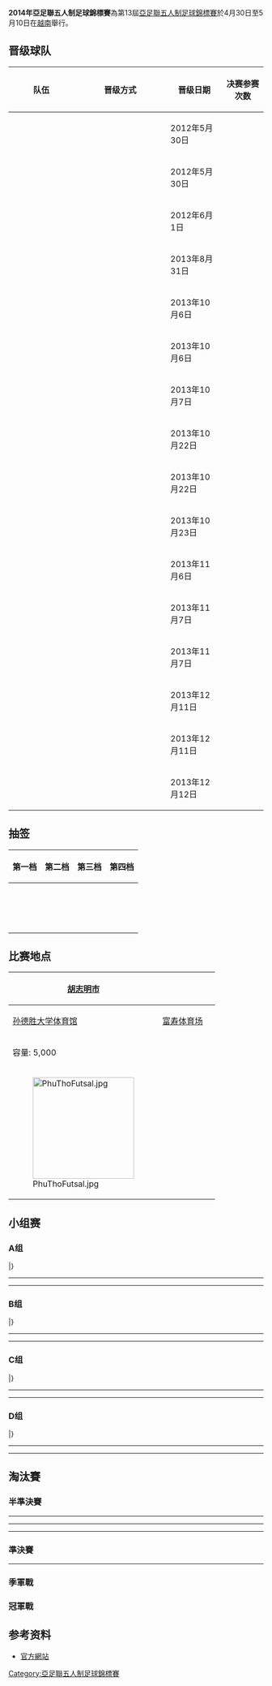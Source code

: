 {{Infobox International Futsal Competition
| tourney_name = 亞足聯五人制足球錦標賽
| year = 2014年
| other_titles = 
| image = 
| size = 
| caption = 
| country = Vietnam
| dates = 4月30日至5月10日
| num_teams = 16
| confederations = 1
| venues = 2
| cities = 1
| champion = JPN
| count = 3
| second = IRN
| third = UZB
| fourth = KWT
| matches = 32
| goals = 221
| attendance = 
| top_scorer = {{flagicon|IRI}} [[Hossein_Tayyebi|Hossein Tayyebi]] <br> 15球
| player = 
| prevseason = [[2012年亞足聯五人制足球錦標賽|2012]]
| nextseason = [[2016年亞足聯五人制足球錦標賽|2016]]
}}
'''2014年亞足聯五人制足球錦標賽'''為第13屆[[亞足聯五人制足球錦標賽|亞足聯五人制足球錦標賽]]於4月30日至5月10日在[[越南|越南]]舉行。

==晋级球队==
{{main|2014年亚洲五人制足球锦标赛资格赛}}

{| class="wikitable sortable" style="text-align: left;"
|-
!width="180"|队伍
!width="270"|晋级方式
!width="130"|晋级日期
!width="100"|决赛参赛次数
|-
|{{futsal|JPN}}||{{sort|AFC A1|[[2012年亞足聯五人制足球錦標賽|2012年亞足聯五人制足球錦標賽]] 冠军}} ||<span style="display:none">01</span>2012年5月30日||{{Sort|13|13}}
|-
|{{futsal|THA}}||{{sort|AFC A2|[[2012年亞足聯五人制足球錦標賽|2012年亞足聯五人制足球錦標賽]] 亚军}} ||<span style="display:none">02</span>2012年5月30日||{{Sort|13|13}}
|-
|{{futsal|IRN}}||{{sort|AFC A3|[[2012年亞足聯五人制足球錦標賽|2012年亞足聯五人制足球錦標賽]] 季军}} ||<span style="display:none">03</span>2012年6月1日||{{Sort|13|13}}
|-
|{{futsal|VIE}}||{{sort|*Host|东道主}}||<span style="display:none">04</span>2013年8月31日||{{Sort|03|3}}
|-
|{{futsal|TPE}}||{{sort|AFC A2|[[2014年亞足聯五人制足球錦標賽資格賽#東亞區|東亞區]] 亚军}} ||<span style="display:none">05</span>2013年10月6日||{{Sort|10|10}}
|-
|{{futsal|CHN}}||{{sort|AFC A1|[[2014年亞足聯五人制足球錦標賽資格賽#東亞區|東亞區]] 冠军}} ||<span style="display:none">06</span>2013年10月6日||{{Sort|10|10}}
|-
|{{futsal|KOR}}||{{sort|AFC A3|[[2014年亞足聯五人制足球錦標賽資格賽#東亞區|東亞區]] 季军}} ||<span style="display:none">07</span>2013年10月7日||{{Sort|12|12}}
|-
|{{futsal|IDN}}||{{sort|ASEAN 3|[[2014年亞足聯五人制足球錦標賽資格賽#東南亞區|東南亞區]] 第四名}} ||<span style="display:none">08</span>2013年10月22日||{{Sort|9|9}}
|-
|{{futsal|AUS}}||{{sort|ASEAN 2|[[2014年亞足聯五人制足球錦標賽資格賽#東南亞區|東南亞區]] 亚军}} ||<span style="display:none">09</span>2013年10月22日||{{Sort|6|6}}
|-
|{{futsal|MAS}}||{{sort|ASEAN 5|[[2014年亞足聯五人制足球錦標賽資格賽#東南亞區|東南亞區]] 第五名}} ||<span style="display:none">10</span>2013年10月23日||{{Sort|10|10}}
|-
|{{futsal|UZB}}||{{sort|South & Central 1|[[2014年亞足聯五人制足球錦標賽資格賽#中亚和南亚区|中亚和南亚区]] 冠军}} ||<span style="display:none">11</span>2013年11月6日||{{Sort|13|13}}
|-
|{{futsal|TJK}}||{{sort|South & Central 2|[[2014年亞足聯五人制足球錦標賽資格賽#中亚和南亚区|中亚和南亚区]] 亚军}} ||<span style="display:none">12</span>2013年11月7日||{{Sort|8|8}}
|-
|{{futsal|KGZ}}||{{sort|South & Central 3|[[2014年亞足聯五人制足球錦標賽資格賽#中亚和南亚区|中亚和南亚区]] 季军}} ||<span style="display:none">13</span>2013年11月7日||{{Sort|13|13}}
|-
|{{futsal|LBN}}||{{sort|WEST 1|[[2014年亞足聯五人制足球錦標賽資格賽#西亚区|西亚区]] 冠军}} ||<span style="display:none">14</span>2013年12月11日||{{Sort|9|9}}
|-
|{{futsal|KWT}}||{{sort|WEST 2|[[2014年亞足聯五人制足球錦標賽資格賽#西亚区|西亚区]] 亚军}} ||<span style="display:none">15</span>2013年12月11日||{{Sort|11|11}}
|-
|{{futsal|IRQ}}||{{sort|WEST 3|[[2014年亞足聯五人制足球錦標賽資格賽#西亚区|西亚区]] 季军}} ||<span style="display:none">16</span>2013年12月12日||{{Sort|9|9}}
|}

==抽签==


{| class="wikitable" style="width:70%;"
|-
!width=25%| '''第一档'''
!width=25%| '''第二档''' 
!width=25%| '''第三档''' 
!width=25%| '''第四档''' 
|-
|
{{futsal|VIE}}<br />
{{futsal|JPN}}<br />
{{futsal|THA}}<br />
{{futsal|IRN}}
|
{{futsal|AUS}}<br />
{{futsal|KUW}}<br />
{{futsal|KGZ}}<br />
{{futsal|LIB}}
|
{{futsal|UZB}}<br />
{{futsal|CHN}}<br />
{{futsal|TJK}}<br />
{{futsal|TPE}}
|
{{futsal|INA}}<br />
{{futsal|KOR}}<br />
{{futsal|IRQ}}<br />
{{futsal|MAS}}
|}
==比赛地点==
{| class="wikitable" style="text-align:center;"
|-
! [[胡志明市|胡志明市]]
| colspan="2" rowspan="8"|
{{Location map+|Vietnam|width=200|float=center|caption|places=
{{location map~|Vietnam|lat=10.816666|long=106.633333|label=[[胡志明市|胡志明市]]|position=left}}
}}
! [[胡志明市|胡志明市]]
|-
| [[孙德胜大学体育馆|孙德胜大学体育馆]]||[[富寿体育场|富寿体育场]]
|-
| 容量: 5,000||
|-
| [[File:PhuThoFutsal.jpg|200px]]||
|}

==小组赛 ==
=== A组 ===
{{Fb cl2 header navbar}}
{{Fb cl2 team|t={{futsal|KUW}} |w=2 |d=0 |l=1 |gf=11 |ga=5 |bc=#ccffcc|border=}}
{{Fb cl2 team|t={{futsal|VIE}} |w=2 |d=0 |l=1 |gf=13 |ga=7  |bc=#ccffcc|border=}}
{{Fb cl2 team|t={{futsal|IRQ}} |w=2 |d=0 |l=1 |gf=11 |ga=7 |bc= |border=}}
{{Fb cl2 team|t={{futsal|TJK}} |w=0 |d=0 |l=3 |gf=5 |ga=21 |bc=|border=}}
|}
{{footballbox
| date = 2014年4月30日
| time = 16:00
| team1 = {{futsal-rt|KUW}}
| score = 5–0 
| report = 
| team2 = {{futsal|TJK}}
| goals1 = [[Hamad|Hamad]] {{goal|3||22|}}<br>[[Abdulrahman_Al-Tawail|Abdulrahman Al-Tawail]] {{goal|13||38||39}}
| goals2 = 
| stadium = [[富寿体育场|富寿体育场]], [[胡志明市|胡志明市]]
| attendance = 
| referee = 
}}
{{footballbox
| date = 2014年4月30日
| time = 19:00
| team1 = {{futsal-rt|VIE}}
| score = 1–2
| report = 
| team2 = {{futsal|IRQ}}
| goals1 = [[Hussein_Abd|Hussein Abd]] {{goal|25|o.g.|}}
| goals2 = [[Firas_Mohammed|Firas Mohammed]] {{goal|22|}}<br>[[Waleed_Khalid|Waleed Khalid]] {{goal|40}}
| stadium = [[富寿体育场|富寿体育场]], [[胡志明市|胡志明市]]
| attendance = 
| referee = 
}}
----
{{footballbox
| date = 2014年5月2日
| time = 16:00
| team1 = {{futsal-rt|IRQ}}
|score= 3–5
| report = 
| team2 = {{futsal|KUW}}
| goals1 = [[Amjad_Kareem|Amjad Kareem]] {{goal|18}}<br>[[Waleed_Khalid|Waleed Khalid]] {{goal|34}}<br>[[Karrar_Mohsin|Karrar Mohsin]] {{goal|35}}
| goals2 = [[Ahmad|Ahmad]] {{goal|2}}<br>[[Abdulrahman_AlTawail|Abdulrahman AlTawail]] {{goal|16||29||30|}}<br> [[Abdulrahman_AlMosabehi|Abdulrahman AlMosabehi]] {{goal|25|}}
| stadium = [[富寿体育场|富寿体育场]], [[胡志明市|胡志明市]]
| attendance = 
| referee = 
}}
{{footballbox
| date = 2014年5月2日
| time = 18:30
| team1 = {{futsal-rt|TJK}}
| score = 4–10
| report = 
| team2 = {{futsal|VIE}}
| goals1 = [[Makhmudov_Khurshed|Makhmudov Khurshed]] {{goal|11||28|}}<br>[[Mamedbabaev_Mansur|Mamedbabaev Mansur]] {{goal|17|}}<br>[[Jumaev_Sherzod|Jumaev Sherzod]] {{goal|17|}}
| goals2 = [[陈文武|陈文武]] {{goal|10|}}<br>[[冯仲伦|冯仲伦]] {{goal|12||27|}}<br>[[吴玉山|吴玉山]] {{goal|13||27|}}<br>[[黎国南|黎国南]] {{goal|15|}}<br>[[范德和|范德和]] {{goal|16|}}<br>[[阮保军|阮保军]] {{goal|25||33|}}<br>[[李庆兴|李庆兴]] {{goal|37|}}
| stadium = [[富寿体育场|富寿体育场]], [[胡志明市|胡志明市]]
| attendance = 
| referee = 
}}
----
{{footballbox
| date = 2014年5月4日
| time = 18:30
| team1 = {{futsal-rt|VIE}}
| score = 2–1
| report = 
| team2 = {{futsal|KUW}}
| goals1 = [[Ahmad|Ahmad]] {{goal|18|o.g.}}<br> [[冯仲伦|冯仲伦]] {{goal|24}}
| goals2 = [[Abdulrahman_Almosabehi|Abdulrahman Almosabehi]] {{goal|40}}
| stadium = [[富寿体育场|富寿体育场]], [[胡志明市|胡志明市]]
| attendance = 
| referee = 
}}
{{footballbox
| date = 2014年5月4日
| time = 18:30
| team1 = {{futsal-rt|TJK}}
| score = 1–6
| report = 
| team2 = {{futsal|IRQ}}
| goals1 = [[Khurshed_Makhmudov|Khurshed Makhmudov]] {{goal|13}}
| goals2 = [[Mustafa_Bachay|Mustafa Bachay]] {{goal|1||24|}}<br>[[Hasan|Hasan]] {{goal|15||28|}}<br>[[Waleed_Khalid|Waleed Khalid]] {{goal|27}}<br> [[Karrar_Mohsin|Karrar Mohsin]] {{goal|35}}
| stadium = [[孙德胜大学体育馆|孙德胜大学体育馆]], [[胡志明市|胡志明市]]
| attendance = 
| referee = 
}}

=== B组 ===
{{Fb cl2 header navbar}}
{{Fb cl2 team|t={{futsal|IRN}} |w=3 |d=0 |l=0 |gf=25 |ga=2 |bc=#ccffcc}}
{{Fb cl2 team|t={{futsal|AUS}} |w=2 |d=0 |l=1 |gf=8 |ga=9 |bc=#ccffcc}}
{{Fb cl2 team|t={{futsal|INA}} |w=1 |d=0 |l=2 |gf=5 |ga=13 |bc=}}
{{Fb cl2 team|t={{futsal|CHN}} |w=0 |d=0 |l=3 |gf=4 |ga=18 |bc=}}
|}
{{footballbox
| date = 2014年4月30日
| time = 16:00
| team1 = {{futsal-rt|IRN}}
| score = 5–1
| report = 
| team2 = {{futsal|INA}}
| goals1 = [[Hossein_Tayebi|Hossein Tayebi]] {{goal|8}}<br>[[Farhad_Tavakoli|Farhad Tavakoli]] {{goal|17||17}}<br>[[Ali_Asghar|Ali Asghar]] {{goal|18}}<br>[[Vahid_Shafiei|Vahid Shafiei]] {{goal|38}}
| goals2 = [[Andri_Kustiawan|Andri Kustiawan]] {{goal|30}}
| stadium = [[孙德胜大学体育馆|孙德胜大学体育馆]], [[胡志明市|胡志明市]]
| attendance = 650
| referee = Tomohiro Kozaki ([[Japan_Football_Association|Japan]])
}}
{{footballbox
| date = 2014年4月30日
| time = 19:00
| team1 = {{futsal-rt|AUS}}
| score = 2–1
| report = 
| team2 = {{futsal|CHN}}
| goals1 = [[Tobias_Seeto|Tobias Seeto]] {{goal|6||39|}}
| goals2 = [[张文|张文]] {{goal|3}}
| stadium = [[孙德胜大学体育馆|孙德胜大学体育馆]], [[胡志明市|胡志明市]]
| attendance = 
| referee = 
}}
----
{{footballbox
| date = 2014年5月2日
| time = 16:00
| team1 = {{futsal-rt|INA}}
| score = 0–5
| report = 
| team2 = {{futsal|AUS}}
| goals1 = 
| goals2 = [[Wade_Giovenali|Wade Giovenali]] {{goal|14}}<br>[[Fernando_De_Moraes|Fernando De Moraes]] {{goal|20}}<br>[[Gregory_Giovenali|Gregory Giovenali]] {{goal|38}}<br>[[Tobias_Seeto|Tobias Seeto]] {{goal|39}}<br>[[Daniel_Fogarty|Daniel Fogarty]] {{goal|40}} 
| stadium = [[孙德胜大学体育馆|孙德胜大学体育馆]], [[胡志明市|胡志明市]]
| attendance = 
| referee = HIROYUKI KOBAYASHI([[Japan_Football_Association|Japan]])
}}
{{footballbox
| date = 2014年5月2日
| time = 18:30
| team1 = {{futsal-rt|CHN}}
| score = 0–12
| report = 
| team2 = {{futsal|IRN}}
| goals1 =
| goals2 = [[Hossein_Tayebi|Hossein Tayebi]] {{goal|1||12||27||35}}<br>[[Farhad_Tavakoli|Farhad Tavakoli]] {{goal|5}}<br>[[Ali_Asghar|Ali Asghar]] {{goal|1||2||25}}<br>[[Vahid_Shafiei|Vahid Shafiei]] {{goal|10||28}}<br>[[Farhad_Fakhim|Farhad Fakhim]] {{goal|24}}<br>[[Hamid_Ahmadi|Hamid Ahmadi]] {{goal|40}}
| stadium = [[孙德胜大学体育馆|孙德胜大学体育馆]], [[胡志明市|胡志明市]]
| attendance = 
| referee = 
}}
----
{{footballbox
| date = 2014年5月4日
| time = 16:00
| team1 = {{futsal-rt|IRN}}
| score = 8–1
| report = 
| team2 = {{futsal|AUS}}
| goals1 = [[Hossein_Tayebi|Hossein Tayebi]] {{goal|2||10||11}}<br>[[Mohammad_Taheri|Mohammad Taheri]] {{goal|10||29}}<br>[[Alireza_Vafaei|Alireza Vafaei]] {{goal|15}}<br> [[Vahid_Shafiei|Vahid Shafiei]] {{goal|17}}<br>[[Ahmad_Esmaeilpour|Ahmad Esmaeilpour]] {{goal|28}}<br>
| goals2 = [[Daniel_Fogarty|Daniel Fogarty]] {{goal|7}}
| stadium = [[富寿体育场|富寿体育场]], [[胡志明市|胡志明市]]
| attendance = 
| referee = 
}}
{{footballbox
| date = 2014年5月4日
| time = 16:00
| team1 = {{futsal-rt|CHN}}
| score = 3–4
| report = 
| team2 = {{futsal|INA}}
| goals1 = [[赵亮|赵亮]] {{goal|9}}<br>[[王天一|王天一]] {{goal|11}}<br>[[Andriansyah_Agustin|Andriansyah Agustin]] {{goal|40|o.g.}}
| goals2 = [[Andri_Kustiawan|Andri Kustiawan]] {{goal|3||30}}<br>[[Caisar_Oktavianus|Caisar Oktavianus]] {{goal|12||36}}
| stadium = [[孙德胜大学体育馆|孙德胜大学体育馆]], [[胡志明市|胡志明市]]
| attendance = 
| referee = 
}}

=== C组 ===
{{Fb cl2 header navbar}}
{{Fb cl2 team|t={{futsal|THA}} |w=2 |d=1 |l=0 |gf=15 |ga=6 |bc=#ccffcc|border=}}
{{Fb cl2 team|t={{futsal|LIB}} |w=1 |d=1 |l=1 |gf=12 |ga=13 |bc=#ccffcc|border=}}
{{Fb cl2 team|t={{futsal|TPE}} |w=1 |d=0 |l=2 |gf=10 |ga=15 |bc=}}
{{Fb cl2 team|t={{futsal|MAS}} |w=1 |d=0 |l=2 |gf=8 |ga=11 |bc=|border=}}
|}
{{footballbox
| date = 2014年5月1日
| time = 16:00
| team1 = {{futsal-rt|THA}}
| score = 7–1
| report = 
| team2 = {{futsal|MAS}}
| goals1 = [[Jirawat_Sornwichian|Jirawat Sornwichian]] {{goal|11 12}}<br>[[Suphawut_Thueanklang|Suphawut Thueanklang]] {{goal|26 29 36}}<br>[[Wiwat_Thaijaroen|Wiwat Thaijaroen]] {{goal|31}}<br>[[Zubaidi_Alwee|Zubaidi Alwee]] {{goal|39|o.g.}}<br>
| goals2 = [[Asmie_Amir|Asmie Amir]] {{goal|11}}<br> 
| stadium = [[富寿体育场|富寿体育场]], [[胡志明市|胡志明市]]
| attendance = 350
| referee = VAHID ARZPEYMA MOHAMAREH ([[IR._IRAN_Football_Association|IR. IRAN]]) 
}}
{{footballbox
| date = 2014年5月1日
| time = 18:30
| team1 = {{futsal-rt|LIB}}
| score = 8–5
| report = 
| team2 = {{futsal|TPE}}
| goals1 =  [[Moustafa_Serhan|Moustafa Serhan]] {{goal|2}}<br>[[Ali_Tneich|Ali Tneich]] {{goal|17 23}}<br>[[Mohamad_Kobeissy|Mohamad Kobeissy]] {{goal|23 23 29}}<br>[[Ahmad_Kheir|Ahmad Kheir]] {{goal|28}}<br>[[Hassan_Zeitoun|Hassan Zeitoun]] {{goal|35}}<br>
| goals2 =  [[朱家葦|朱家葦]] {{goal|9}}<br>[[劉計超|劉計超]] {{goal|11}}<br>[[黃正宗|黃正宗]] {{goal|18||19|}}<br>[[羅志恩|羅志恩]] {{goal|27}}<br>
| stadium = [[富寿体育场|富寿体育场]], [[胡志明市|胡志明市]]
| attendance = 150
| referee =CHRIS COLLEY  ([[AUSTRALIA_Football_Association|AUSTRALIA]]) 
}}
----
{{footballbox
| date = 2014年5月3日
| time = 16:00
| team1 = {{futsal-rt|MAS}}
| score = 5–1
| report = 
| team2 = {{futsal|LIB}}
| goals1 = [[Shamsul_Akmar|Shamsul Akmar]] {{goal|1| |23}}<br>[[Saiful_Nizam|Saiful Nizam]] {{goal|5| |11}}<br>[[Saiful_Aula|Saiful Aula]] {{goal|34}}
| goals2 = [[Ali_Tneich|Ali Tneich]] {{goal|16}}
| stadium = [[富寿体育场|富寿体育场]], [[胡志明市|胡志明市]]
| attendance = 
| referee = 
}}
{{footballbox
| date = 2014年5月3日
| time = 18:30
| team1 = {{futsal-rt|TPE}}
| score = 2–5
| report = 
| team2 = {{futsal|THA}}
| goals1 = [[羅志安|羅志安]] {{goal|24}}<br> [[黃正宗|黃正宗]] {{goal|33}}<br>
| goals2 =  [[Suphawut_Thueanklang|Suphawut Thueanklang]] {{goal|3}}<br>[[Jetsada_Chudech|Jetsada Chudech]] {{goal|4}}<br>[[Piyapat_Rattana|Piyapat Rattana]] {{goal|8}}<br>[[Kritsada_Wongkaeo|Kritsada Wongkaeo]] {{goal|24}}<br>[[Jirawat_Sornwichian|Jirawat Sornwichian]] {{goal|33}}<br>
| stadium = [[富寿体育场|富寿体育场]], [[胡志明市|胡志明市]]
| attendance = 200
| referee = HASAN MOHAMMED MOUSA AL-GBUR ([[Federation_Football_IRAQ|IRAQ]]) 
}}
----
{{footballbox
| date = 2014年5月5日
| time = 16:00
| team1 = {{futsal-rt|THA}}
| score = 3–3
| report = 
| team2 = {{futsal|LIB}}
| goals1 = [[Kritsada_Wongkaeo|Kritsada Wongkaeo]] {{goal|21}}<br>[[Suphawut_Thueanklang|Suphawut Thueanklang]] {{goal|33| |40|}}
| goals2 = [[Ali_Tneich|Ali Tneich]] {{goal|1}}<br>[[Karim_Abou|Karim Abou]] {{goal|17| |40|}}
| stadium = [[富寿体育场|富寿体育场]], [[胡志明市|胡志明市]]
| attendance = 
| referee = 
}}
{{footballbox
| date = 2014年5月5日
| time = 16:00
| team1 = {{futsal-rt|TPE}}
| score = 3–2
| report = 
| team2 = {{futsal|MAS}}
| goals1 = [[张豪伟|张豪伟]] {{goal|14}}<br>[[黃正宗|黃正宗]] {{goal|17}}<br>[[翁伟宾|翁伟宾]] {{goal|26}}
| goals2 = [[Asmie_Amir|Asmie Amir]] {{goal|20}}<br>[[Fitri_Yatim|Fitri Yatim]] {{goal|29}}
| stadium = [[孙德胜大学体育馆|孙德胜大学体育馆]], [[胡志明市|胡志明市]]
| attendance = 
| referee = 
}}

=== D组 ===
{{Fb cl2 header navbar}}
{{Fb cl2 team|t={{futsal|UZB}} |w=2 |d=1 |l=0 |gf=7 |ga=3 |bc=#ccffcc|border=}}
{{Fb cl2 team|t={{futsal|JPN}} |w=2 |d=0 |l=1 |gf=17 |ga=2 |bc=#ccffcc|border=}}
{{Fb cl2 team|t={{futsal|KGZ}} |w=1 |d=1 |l=1 |gf=6 |ga=7 |bc= |border=}}
{{Fb cl2 team|t={{futsal|KOR}} |w=0 |d=0 |l=3 |gf=1 |ga=19 |bc=|border=}}
|}
{{footballbox
| date = 2014年5月1日
| time = 16:00
| team1 = {{futsal-rt|JPN}}
| score = 12–0
| report = 
| team2 = {{futsal|KOR}}
| goals1 = [[仁部屋和弘|仁部屋和弘]]{{goal|3||35|}}<br>[[小曽戸允哉|小曽戸允哉]]{{goal|6||20||31|}}<br>[[中村友亮|中村友亮]]{{goal|16||33||38|}}<br>[[皆本晃|皆本晃]]{{goal|29|}}<br>[[内村俊太|内村俊太]]{{goal|31|}}<br>[[佐藤亮|佐藤亮]]{{goal|36|}}<br>[[森冈薫|森冈薫]]{{goal|39|}}
| goals2 = 
| stadium = [[孙德胜大学体育馆|孙德胜大学体育馆]], [[胡志明市|胡志明市]]
| attendance = 
| referee = 
}}
{{footballbox
| date = 2014年5月1日
| time = 18:30
| team1 = {{futsal-rt|KGZ}}
| score = 2–2
| report = 
| team2 = {{futsal|UZB}}
| goals1 = [[Ulan_Ryskulov|Ulan Ryskulov]] {{goal|38}}<br>[[Emil_Kanetov|Emil Kanetov]] {{goal|39}}
| goals2 = [[Erkin_Tabaldiev|Erkin Tabaldiev]] {{goal|5|o.g.}}<br>[[Farkhod_Abdumavlyanov|Farkhod Abdumavlyanov]] {{goal|17}}
| stadium = [[孙德胜大学体育馆|孙德胜大学体育馆]], [[胡志明市|胡志明市]]
| attendance = 
| referee = 
}}
----
{{footballbox
| date = 2014年5月3日
| time = 16:00
| team1 = {{futsal-rt|KOR}}
| score = 1–4
| report = 
| team2 = {{futsal|KGZ}}
| goals1 = [[申宗勲|申宗勲]] {{goal|32}}
| goals2 = [[Rustam_Ermekov|Rustam Ermekov]] {{goal|17||27}}<br>[[Marat_Duvanaev|Marat Duvanaev]] {{goal|37}}<br>[[Vadim_Kondratkov|Vadim Kondratkov]] {{goal|40}}
| stadium = [[孙德胜大学体育馆|孙德胜大学体育馆]], [[胡志明市|胡志明市]]
| attendance = 
| referee = 
}}
{{footballbox
| date = 2014年5月3日
| time = 18:30
| team1 = {{futsal-rt|UZB}}
| score = 2–1
| report = 
| team2 = {{futsal|JPN}}
| goals1 = [[Andrey_Shlema|Andrey Shlema]] {{goal|10}}<br> [[Artur_Yunusov|Artur Yunusov]] {{goal|40}}
| goals2 = [[西谷良介|西谷良介]] {{goal|9}}
| stadium = [[孙德胜大学体育馆|孙德胜大学体育馆]], [[胡志明市|胡志明市]]
| attendance = 
| referee = 
}}
----
{{footballbox
| date = 2014年5月5日
| time = 18:30
| team1 = {{futsal-rt|JPN}}
| score = 4–0
| report = 
| team2 = {{futsal|KGZ}}
| goals1 = [[皆本晃|皆本晃]]{{goal|4|}}<br>[[仁部屋和弘|仁部屋和弘]]{{goal|9|}}<br>[[小曽戸允哉|小曽戸允哉]]{{goal|17||35|}}
| goals2 = 
| stadium = [[富寿体育场|富寿体育场]], [[胡志明市|胡志明市]]
| attendance = 
| referee = 
}}
{{footballbox
| date = 2014年5月5日
| time = 18:30
| team1 = {{futsal-rt|UZB}}
| score = 3–0
| report = 
| team2 = {{futsal|KOR}}
| goals1 = [[Tojiboev_Shuhrat|Tojiboev Shuhrat]] {{goal|16}}<br> [[Choriev|Choriev]] {{goal|34}}<br> [[Rakhmatov_Dilshod|Rakhmatov Dilshod]] {{goal|39}}
| goals2 = 
| stadium = [[孙德胜大学体育馆|孙德胜大学体育馆]], [[胡志明市|胡志明市]]
| attendance = 
| referee = 
}}

==淘汰賽==
{{Round8
<!--Date-Place|Team 1|Score 1|Team 2|Score 2-->
<!--半準決賽-->
|5月7日 – [[胡志明市|胡志明市]]|{{futsal|KUW}}|5|{{futsal|AUS}}|2
|5月7日 – [[胡志明市|胡志明市]]|{{futsal|THA}}|2|{{futsal|JPN}}|3
|5月7日 – [[胡志明市|胡志明市]]|{{futsal|IRN}}|15|{{futsal|VIE}}|4
|5月7日 – [[胡志明市|胡志明市]]|{{futsal|UZB}}|6|{{futsal|LIB}}|2
<!--半决赛-->
|5月8日 – [[胡志明市|胡志明市]]|{{futsal|KUW}}|1|{{futsal|JPN}}|6
|5月8日 – [[胡志明市|胡志明市]]|{{futsal|IRN}}|10|{{futsal|UZB}}|0
<!--决赛-->
|5月10日 – [[胡志明市|胡志明市]]|{{futsal|JPN}}{{pen}}|2 (3)|{{futsal|IRN}}|2 (0)
<!--第三名决赛-->
|5月10日 – [[胡志明市|胡志明市]]|{{futsal|KUW}}|1|{{futsal|UZB}}|2
}}

=== 半準決賽 ===
{{footballbox
| date = 5月7日
| time = 15:30
| team1 = {{futsal-rt|KWT}}
| score = 5–2
| report = 
| team2 = {{futsal|AUS}}
| goals1 = [[Hamad|Hamad]] {{goal|21||32|}}<br> [[Abdulrahman_T_F_S_S_Altawail|Abdulrahman Altawail]] {{goal|29|}}<br>[[Abdulrahman|Abdulrahman]] {{goal|32||34|}}
| goals2 = [[Tobias_Seeto|Tobias Seeto]] {{goal|32|}}<br> [[Jarrod_Basger|Jarrod Basger]] {{goal|28|}}
| stadium = [[富寿体育场|富寿体育场]], [[胡志明市|胡志明市]]
| attendance = 
| referee= 
}}
----
{{footballbox
| date = 5月7日
| time = 15:30
| team1 = {{futsal-rt|THA}}
| score = 2–3
| report = 
| team2 = {{futsal|JPN}}
| goals1 = [[Suphawut_Thueanklang|Suphawut Thueanklang]] {{goal|20|}} <br>  [[Jirawat_Sornwichian|Jirawat Sornwichian]] {{goal|25|}}
| goals2 = [[仁部屋和弘|仁部屋和弘]]{{goal|7|}} <br> [[小曽戸允哉|小曽戸允哉]] {{goal|14|}}<br> [[森冈薫|森冈薫]] {{goal|36|}}
| stadium = [[孙德胜大学体育馆|孙德胜大学体育馆]], [[胡志明市|胡志明市]]
| attendance = 
| referee= 
}}
----
{{footballbox
| date = 5月7日
| time = 18:30
| team1 = {{futsal-rt|IRN}}
| score = 15–4
| report = 
| team2 = {{futsal|VIE}}
| goals1 = [[Hossein_Tayyebi|Hossein Tayyebi]] {{goal|2||10||24|}}<br> [[Ali_Asghar_Hassanzadeh|Ali Asghar Hassanzadeh]] {{goal|25||26||28|}}<br>[[Farhad_Fakhim|Farhad Fakhim]] {{goal|11||36||38|}}<br>[[Mohammad_Shajari|Mohammad Shajari]] {{goal|29||32|}}<br>[[Alireza_Vafaei|Alireza Vafaei]] {{goal|17||36|}}<br>[[Ahmad_Esmaeilpour|Ahmad Esmaeilpour]] {{goal|12|}}<br>[[Behrozi_Jafari|Behrozi Jafari]] {{goal|30|}}
| goals2 = [[冯仲伦|冯仲伦]]{{goal|12||29|}} <br> [[李庆兴|李庆兴]] {{goal|22|}}<br> [[范城达|范城达]] {{goal|33|}}
| stadium = [[富寿体育场|富寿体育场]], [[胡志明市|胡志明市]]
| attendance = 
| referee= 
}}
----
{{footballbox
| date = 5月7日
| time = 18:30
| team1 = {{futsal-rt|UZB}}
| score = 6–2
| report = 
| team2 = {{futsal|LBN}}
| goals1 = [[Shlema_Andrey|Shlema Andrey]]{{goal|10}}<br>[[Rakhmatov_Dilshod|Rakhmatov Dilshod]]{{goal|25||32|}}<br>[[Tojiboev_Shuhrat|Tojiboev Shuhrat]]{{goal|26}}<br>[[Yunusov_Artur|Yunusov Artur]]{{goal|30}}<br>[[Abdumavlyanov_Farkhod|Abdumavlyanov Farkhod]]{{goal|30}}
| goals2 = [[Ahamd_Kheir_El_Dine|Ahamd Kheir]]{{goal|38}}<br>[[Moustafa_Serhan|Moustafa Serhan]]{{goal|40}}
| stadium = [[孙德胜大学体育馆|孙德胜大学体育馆]], [[胡志明市|胡志明市]]
| attendance = 
| referee= 
}}

=== 準決賽 ===
{{footballbox
| date = 5月8日
| time = 15:30
| team1 = {{futsal-rt|KWT}}
| score = 1–6 
| report = 
| team2 = {{futsal|JPN}}
| goals1 = [[Mohammad|Mohammad]] {{goal|15|}} 
| goals2 = [[稻叶洸太郎|稻叶洸太郎]]{{goal|5||22|}} <br> [[皆本晃|皆本晃]] {{goal|21|}}<br> [[小曽戸允哉|小曽戸允哉]] {{goal|24||27|}}<br> [[星翔太|星翔太]] {{goal|29|}} 
| stadium = [[富寿体育场|富寿体育场]], [[胡志明市|胡志明市]]
| attendance = 
| referee= 
}}
----
{{footballbox
| date = 5月8日
| time = 18:30
| team1 = {{futsal-rt|IRN}}
| score = 10–0
| report = 
| team2 = {{futsal|UZB}}
| goals1 = [[Alireza_Vafaei|Alireza Vafaei]] {{goal|1|}} <br>[[Hossein_Tayyebi|Hossein Tayyebi]] {{goal|5||24||28|}} <br>[[Ali_Asghar|Ali Asghar]] {{goal|5|}}<br>  [[Vahid_Shafiei|Vahid Shafiei]] {{goal|10||23||31|}} <br> [[Ahmad_Esmaeilpour|Ahmad Esmaeilpour]] {{goal|7|}} <br>  [[Mohammad_Shajari|Mohammad Shajari]] {{goal |30|}}
| goals2 = 
| stadium = [[富寿体育场|富寿体育场]], [[胡志明市|胡志明市]]
| attendance = 
| referee= 
}}

=== 季軍戰 ===
{{footballbox
| date = 5月10日
| time = 16:00
| team1 = {{futsal-rt|KWT}}
| score = 1–2
| report = 
| team2 = {{futsal|UZB}}
| goals1 = [[Hamad_Alwadhi|Hamad Alwadhi]]{{goal|35}}
| goals2 = [[Rakhmatov_Dilshod|Rakhmatov Dilshod]]{{goal|11|}}<br>[[Abdumavlyanov_Farkhod|Abdumavlyanov Farkhod]]{{goal|34}}
| stadium = [[富寿体育场|富寿体育场]], [[胡志明市|胡志明市]]
| attendance = 
| referee= 
}}
=== 冠軍戰 ===
{{footballbox
| date = 5月10日
| time = 19:00
| team1 = {{futsal-rt|JPN}}
| score = 2–2
| aet= yes
| report = 
| team2 = {{futsal|IRN}}
| goals1 = [[稻叶洸太郎|稻叶洸太郎]]{{goal|26|}} <br> [[Hamid_Ahmadi|Hamid Ahmadi]] {{goal|46|o.g.}}
| goals2 = [[Farhad_Tavakoli|Farhad Tavakoli]]{{goal|8|}} <br> [[Hossein_Tayebi|Hossein Tayebi]] {{goal|43}}
| stadium = [[富寿体育场|富寿体育场]], [[胡志明市|胡志明市]]
| attendance = 2,000
| referee= {{flagicon|KGZ}} [[Nurdin_Bukuev|Nurdin Bukuev]]
|penalties1 = [[仁部屋和弘|仁部屋和弘]] {{pengoal}}<br /> [[吉川智貴|吉川智貴]] {{pengoal}}<br /> [[皆本晃|皆本晃]] {{pengoal}}
|penaltyscore = 3 – 0
|penalties2 ={{penmiss}} [[Mohammad_Taheri|Mohammad Taheri]]<br /> {{penmiss}} [[Ghodrat_Bahadori|Ghodrat Bahadori]]<br /> {{penmiss}} [[Ali_Asghar|Ali Asghar]]
}}


{{winners-other|2014年亞足聯五人制足球錦標賽|JPN|[[日本国家五人制足球队|日本]]|三}}

==参考资料==
* [https://web.archive.org/web/20130220153807/http://www.the-afc.com/en/tournaments/men-a-youth/afc-futsal-championship 官方網站]

{{亞足聯五人制足球錦標賽}} 

[[Category:亞足聯五人制足球錦標賽|Category:亞足聯五人制足球錦標賽]]